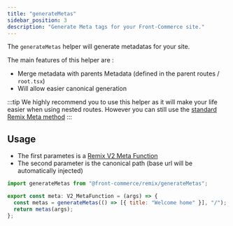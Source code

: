 ```yaml
---
title: "generateMetas"
sidebar_position: 3
description: "Generate Meta tags for your Front-Commerce site."
---
```


The `generateMetas` helper will generate metadatas for your site.

The main features of this helper are :

- Merge metadata with parents Metadata (defined in the parent routes /
  `root.tsx`)
- Will allow easier canonical generation

:::tip
We highly recommend you to use this helper as it will make your life
easier when using nested routes. However you can still use the
[standard Remix Meta method](https://remix.run/docs/en/main/route/meta-v2)
:::

## Usage

- The first parametes is a [Remix V2 Meta Function](https://remix.run/docs/en/main/route/meta-v2#meta-function-parameters)
- The second parameter is the canonical path (base url will be automatically injected)

```jsx
import generateMetas from "@front-commerce/remix/generateMetas";

export const meta: V2_MetaFunction = (args) => {
  const metas = generateMetas(() => [{ title: "Welcome home" }], "/");
  return metas(args);
};
```
